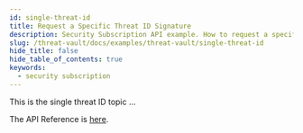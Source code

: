 ```yaml
---
id: single-threat-id
title: Request a Specific Threat ID Signature
description: Security Subscription API example. How to request a specific threat ID.
slug: /threat-vault/docs/examples/threat-vault/single-threat-id
hide_title: false
hide_table_of_contents: true
keywords:
  - security subscription
---
```


This is the single threat ID topic ...

The API Reference is [here](/cdss/threat-vault/api//advanced-threat-prevention#operation/threats).
